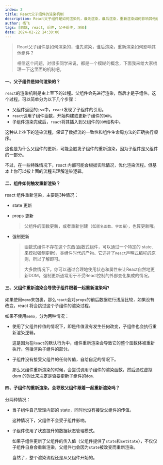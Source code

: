 ```yaml
---
index: 2
title: React父子组件的渲染机制
description: React父子组件是如何渲染的，谁先渲染，谁后渲染，重新渲染如何影响其他组件？
author: 杨飞
tags: [前端, react, 组件, 父子组件, 渲染]
date: 2024-02-22 14:30:00
---
```


> React父子组件是如何渲染的，谁先渲染，谁后渲染，重新渲染如何影响其他组件？
>
> 相信这个问题，对很多同学来说，都是一个模糊的概念，下面我来给大家梳理一下这里面的机制吧。

#### 一、父子组件是如何渲染的？

`react`的渲染机制是由上至下的过程。父组件会先进行渲染，然后才是子组件。这个过程，可以简单分为以下几个步骤：

- 父组件返回的`jsx`中，`react`发现了子组件的引用。
- `react`调用子组件函数，开始构建或更新子组件的`DOM`。
- 子组件渲染完成后，`react`将其插入到父组件的`DOM`结构中。

这种从上往下的渲染流程，保证了数据流的一致性和组件生命周方法的正确执行顺序。

这也是为什么父组件的更新，可能会触发子组件的重新渲染，因为子组件是父组件的一部分。

不过，在一些特殊情况下，react 内部可能会根据实际情况，优化渲染流程。但基本上你可以按上面的流程去理解渲染逻辑。

#### 二、组件如何触发重新渲染？

react 组件重新渲染，主要是3种情况：

- state 更新

- props 更新
  > 父组件的函数更新，或者重新创建（如`匿名函数`、`字面量`），也算更新哦。

- 强制更新
  > 函数式组件不存在这个东西(函数式组件，可以通过一个特定的 state, 来模拟强制更新)，类组件时代的产物。它违背了`React`声明式编程的原则，所以了解即可。
  >
  > 大多数情况下，你可以通过合理地使用状态和属性来让React自然地更新DOM。强制更新通常用于不受React控制的外部变化集成的情况。

#### 三、父组件重新渲染会导致子组件跟着一起重新渲染吗?

如果使用`memo`来包裹，那么`react`会对`props`的前后数据进行浅层比较，如果没有改变，react 将会跳过这个子组件的渲染过程。

如果不使用`memo`，分为两种情况：

- 使用了父组件传值的情况下，即是传值没有发生任何改变，子组件也会执行重新渲染逻辑。

  这是因为在`React`的默认行为中，组件重新渲染会导致它的整个函数体被重新执行，包括渲染子组件的部分。

- 子组件没有接受父组件的任何传值，自给自足的情况下。

  那么父组件重新渲染的时候，会尝试调用子组件的渲染函数，然后通过虚拟 dom 的对比来决定是否要更新子组件的`dom`.

#### 四、子组件的重新渲染，会导致父组件跟着一起重新渲染吗？

分两种情况：

- 当子组件自己管理内部的 state，同时也没有接受父组件的传值。

  这种情况下，父组件不会受子组件影响。

- 子组件使用了状态提升的数据状态管理模式。

  如果子组件更新了父组件的传入值（父组件提供了`state`和`setState`），不仅仅子组件自身会重新渲染，父组件也会因为`state`被改变而重新渲染。

  当然了，整个渲染流程还是从父组件开始的。

